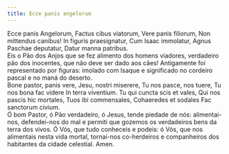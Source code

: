 ```yaml
---
title: Ecce panis angelorum
---
```


<div class="container-fluid">
  <div class="row">
    <div class="col-6 dropcaps text-justify">
      Ecce panis Angelorum, Factus cibus viatorum, Vere panis filiorum, Non
      mittendus canibus! In figuris praesignatur, Cum Isaac immolatur, Agnus
      Paschae deputatur, Datur manna patribus.
    </div>
    <div class="col-6 dropcaps text-justify">
      Eis o Pão dos Anjos que se fez alimento dos homens viadores, verdadeiro
      pão dos inocentes, que não deve ser dado aos cães! Antigamente foi
      representado por figuras: imolado com Isaque e significado no cordeiro
      pascal e no maná do deserto.
    </div>
    <div class="col-6 text-justify">
      Bone pastor, panis vere, Jesu, nostri miserere, Tu nos pasce, nos tuere,
      Tu nos bona fac videre In terra viventium. Tu qui cuncta scis et vales,
      Qui nos pascis hic mortales, Tuos ibi commensales, Cohaeredes et sodales
      Fac sanctorum civium.
    </div>
    <div class="col-6 text-justify">
      Ó bom Pastor, ó Pão verdadeiro, ó Jesus, tende piedade de nós:
      alimentai-nos, defendei-nos do mal e permiti que gozemos os verdadeiros
      bens da terra dos vivos. Ó Vós, que tudo conheceis e podeis: ó Vós, que
      nos alimentais nesta vida mortal, tornai-nos co-herdeiros e companheiros
      dos habitantes da cidade celestial. Amen.
    </div>
  </div>
</div>

